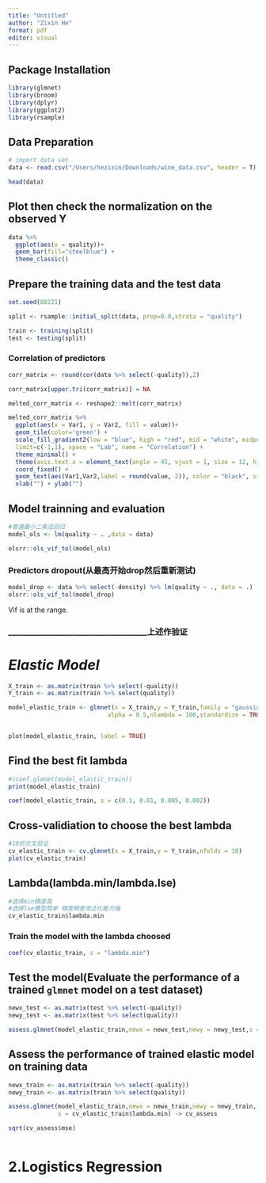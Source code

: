 ```yaml
---
title: "Untitled"
author: "Zixin He"
format: pdf
editor: visual
---
```


## Package Installation

```r
library(glmnet)
library(broom)
library(dplyr)
library(ggplot2)
library(rsample)

```

## Data Preparation

```r
# import data set
data <- read.csv("/Users/hezixin/Downloads/wine_data.csv", header = T)

head(data)
```

## Plot then check the normalization on the observed Y

```r
data %>%
  ggplot(aes(x = quality))+
  geom_bar(fill="steelblue") +
  theme_classic()
```

## Prepare the training data and the test data

```r
set.seed(88221)

split <- rsample::initial_split(data, prop=0.8,strata = "quality")

train <- training(split)
test <- testing(split)
```

### Correlation of predictors

```r
corr_matrix <- round(cor(data %>% select(-quality)),2)

corr_matrix[upper.tri(corr_matrix)] = NA

melted_corr_matrix <- reshape2::melt(corr_matrix)

melted_corr_matrix %>%
  ggplot(aes(x = Var1, y = Var2, fill = value))+
  geom_tile(color='green') +
  scale_fill_gradient2(low = "blue", high = "red", mid = "white", midpoint = 0,
  limit=c(-1,1), space = "Lab", name = "Correlation") +
  theme_minimal() +
  theme(axis.text.x = element_text(angle = 45, vjust = 1, size = 12, hjust = 1)) +
  coord_fixed() +
  geom_text(aes(Var1,Var2,label = round(value, 2)), color = "black", size=3) +
  xlab("") + ylab("")
```

## Model trainning and evaluation

```r
#普通最小二乘法回归
model_ols <- lm(quality ~ . ,data = data)

olsrr::ols_vif_tol(model_ols)
```

### Predictors dropout(从最高开始drop然后重新测试)

```r
model_drop <- data %>% select(-density) %>% lm(quality ~ ., data = .)
olsrr::ols_vif_tol(model_drop)
```

Vif is at the range.

### \_\_\_\_\_\_\_\_\_\_\_\_\_\_\_\_\_\_\_\_\_\_\_\_\_\_\_\_\_\_\_\_\_\_\_\_上述作验证

# *Elastic Model*

```r
X_train <- as.matrix(train %>% select(-quality))
Y_train <- as.matrix(train %>% select(quality))

model_elastic_train <- glmnet(x = X_train,y = Y_train,family = "gaussian",
                            alpha = 0.5,nlambda = 100,standardize = TRUE,thresh = 1e-7)


plot(model_elastic_train, label = TRUE)
```

## Find the best fit lambda

```r
#(coef.glmnet(model_elastic_train))
print(model_elastic_train)
```

```r
coef(model_elastic_train, s = c(0.1, 0.01, 0.005, 0.002))
```

## Cross-validiation to choose the best lambda

```r
#10折交叉验证
cv_elastic_train <- cv.glmnet(x = X_train,y = Y_train,nfolds = 10)
plot(cv_elastic_train)
```

## Lambda(lambda.min/lambda.lse)

```r
#选择min精度高
#选择lse模型简单 精度稍差但泛化能力强
cv_elastic_train$lambda.min
```

### Train the model with the lambda choosed

```r
coef(cv_elastic_train, s = "lambda.min")
```

## Test the model(Evaluate the performance of a trained `glmnet` model on a test dataset)

```r
newx_test <- as.matrix(test %>% select(-quality))
newy_test <- as.matrix(test %>% select(quality))

assess.glmnet(model_elastic_train,newx = newx_test,newy = newy_test,s = c(0.02, 0.002))
```

## Assess the performance of trained elastic model on training data

```r
newx_train <- as.matrix(train %>% select(-quality))
newy_train <- as.matrix(train %>% select(quality))

assess.glmnet(model_elastic_train,newx = newx_train,newy = newy_train,
              s = cv_elastic_train$lambda.min) -> cv_assess

sqrt(cv_assess$mse)
```

```r

```

# 2.Logistics Regression
